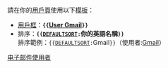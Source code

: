 {{Commonscat|Gmail|Gmail}}
{{catmore|Gmail}}
{{CategoryTOC}}
<br>請在你的[[Wikipedia:用戶頁|用戶頁]]使用以下[[Help:模板|模板]]：
* [[Wikipedia:用戶框|用戶框]]：'''<code>{{</code>[[Template:User_Gmail|User Gmail]]<code>}}</code>'''
* 排序：'''<code>{{[[Template:DEFAULTSORT|DEFAULTSORT]]:</code>你的英語名稱<code>}}</code>'''<br>排序範例：<code>{{[[Template:DEFAULTSORT|DEFAULTSORT]]:</code>Gmail<code>}}</code>（使用者:[[Gmail|Gmail]]）
{{DEFAULTSORT:Gmail}}
[[Category:电子邮件使用者|]]